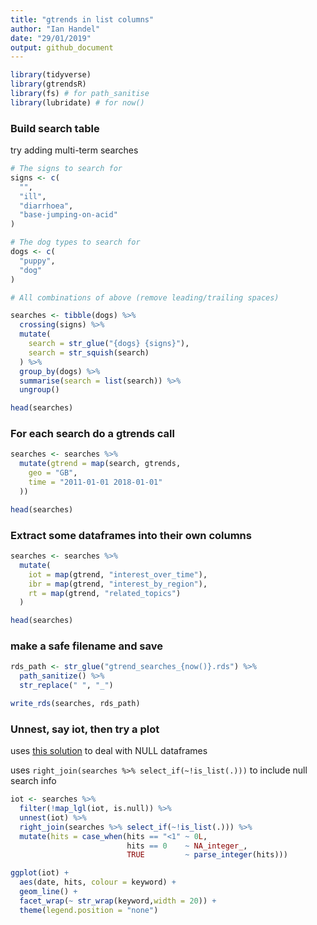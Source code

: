 ```yaml
---
title: "gtrends in list columns"
author: "Ian Handel"
date: "29/01/2019"
output: github_document
---
```


```r
library(tidyverse)
library(gtrendsR)
library(fs) # for path_sanitise
library(lubridate) # for now()
```


### Build search table

try adding multi-term searches


```r
# The signs to search for
signs <- c(
  "",
  "ill",
  "diarrhoea",
  "base-jumping-on-acid"
)

# The dog types to search for
dogs <- c(
  "puppy",
  "dog"
)

# All combinations of above (remove leading/trailing spaces)

searches <- tibble(dogs) %>%
  crossing(signs) %>%
  mutate(
    search = str_glue("{dogs} {signs}"),
    search = str_squish(search)
  ) %>% 
  group_by(dogs) %>%
  summarise(search = list(search)) %>% 
  ungroup()

head(searches)
```


### For each search do a gtrends call

```r
searches <- searches %>%
  mutate(gtrend = map(search, gtrends,
    geo = "GB",
    time = "2011-01-01 2018-01-01"
  ))

head(searches)
```

### Extract some dataframes into their own columns

```r
searches <- searches %>%
  mutate(
    iot = map(gtrend, "interest_over_time"),
    ibr = map(gtrend, "interest_by_region"),
    rt = map(gtrend, "related_topics")
  )

head(searches)
```

### make a safe filename and save

```r
rds_path <- str_glue("gtrend_searches_{now()}.rds") %>%
  path_sanitize() %>%
  str_replace(" ", "_")

write_rds(searches, rds_path)
```


### Unnest, say iot, then try a plot

uses [this solution](https://stackoverflow.com/questions/47224831/using-tidyr-unnest-with-null-values) to deal with NULL dataframes

uses ```right_join(searches %>% select_if(~!is_list(.)))``` to include null search info


```r
iot <- searches %>%
  filter(!map_lgl(iot, is.null)) %>% 
  unnest(iot) %>% 
  right_join(searches %>% select_if(~!is_list(.))) %>% 
  mutate(hits = case_when(hits == "<1" ~ 0L,
                          hits == 0    ~ NA_integer_,
                          TRUE         ~ parse_integer(hits)))

ggplot(iot) +
  aes(date, hits, colour = keyword) +
  geom_line() +
  facet_wrap(~ str_wrap(keyword,width = 20)) +
  theme(legend.position = "none")
```
